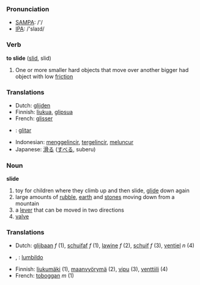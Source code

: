=== Pronunciation ===
*[[w:SAMPA|SAMPA]]: /'/
*[[w:IPA|IPA]]: /'slaɪd/

=== Verb ===

'''to slide''' ([[slid]], slid)

# One or more smaller hard objects  that move over another bigger had object with low [[friction]]

=== Translations ===
*Dutch: [[glijden]]
*Finnish: [[liukua]], [[glipsua]]
*French: [[glisser]]
* {{io}} : [[glitar]]
*Indonesian: [[gelincir|menggelincir]], [[gelincir|tergelincir]], [[luncur|meluncur]]
*Japanese: [[滑る]] ([[すべる]], suberu)

=== Noun ===

'''slide'''

# toy for children where they climb up and then slide, [[glide]] down again
# large amounts of [[rubble]], [[earth]] and [[stones]] moving down from a mountain
# a [[lever]] that can be moved in two directions
# [[valve]]

=== Translations ===
*Dutch: [[glijbaan]] ''f'' (1), [[schuifaf]] ''f'' (1), [[lawine]] ''f'' (2), [[schuif]] ''f'' (3), [[ventiel]] ''n'' (4)
* {{eo}}, {{io}} : [[lumbildo]]
*Finnish: [[liukumäki]] (1), [[maanvyörymä]] (2), [[vipu]] (3), [[venttiili]] (4)
*French: [[toboggan]] ''m'' (1)